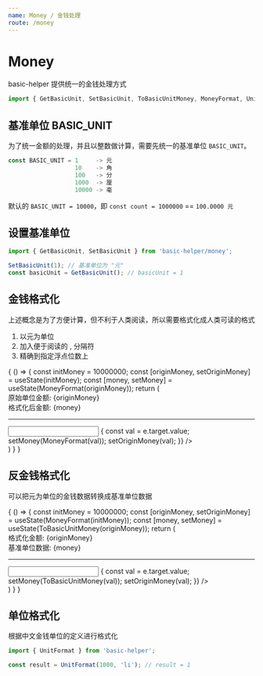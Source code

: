 ```yaml
---
name: Money / 金钱处理
route: /money
---
```



# Money

basic-helper 提供统一的金钱处理方式

```js
import { GetBasicUnit, SetBasicUnit, ToBasicUnitMoney, MoneyFormat, UnitFormat } from 'basic-helper/money';
```

## 基准单位 BASIC_UNIT

为了统一金额的处理，并且以整数做计算，需要先统一的基准单位 `BASIC_UNIT`。

```js
const BASIC_UNIT = 1     -> 元
                   10    -> 角
                   100   -> 分
                   1000  -> 厘
                   10000 -> 毫

```

默认的 `BASIC_UNIT = 10000`，即 `const count = 1000000` == `100.0000 元`

## 设置基准单位

```js
import { GetBasicUnit, SetBasicUnit } from 'basic-helper/money';

SetBasicUnit(1); // 基准单位为 "元"
const basicUnit = GetBasicUnit(); // basicUnit = 1
```

## 金钱格式化

上述概念是为了方便计算，但不利于人类阅读，所以需要格式化成人类可读的格式

1. 以元为单位
2. 加入便于阅读的 , 分隔符
3. 精确到指定浮点位数上

<Playground>
  {
    () => {
      const initMoney = 10000000;
      const [originMoney, setOriginMoney] = useState(initMoney);
      const [money, setMoney] = useState(MoneyFormat(originMoney));
      return (
        <div>
          <div>原始单位金额: {originMoney}</div>
          <div>格式化后金额: {money}</div>
          <hr />
          <input
            className="form-control"
            style={{width: 300}}
            defaultValue={originMoney}
            onChange={e => {
              const val = e.target.value;
              setMoney(MoneyFormat(val));
              setOriginMoney(val);
            }} />
        </div>
      )
    }
  }
</Playground>

## 反金钱格式化

可以把元为单位的金钱数据转换成基准单位数据

<Playground>
  {
    () => {
      const initMoney = 10000000;
      const [originMoney, setOriginMoney] = useState(MoneyFormat(initMoney));
      const [money, setMoney] = useState(ToBasicUnitMoney(originMoney));
      return (
        <div>
          <div>格式化金额: {originMoney}</div>
          <div>基准单位数据: {money}</div>
          <hr />
          <input
            className="form-control"
            style={{width: 300}}
            defaultValue={originMoney}
            onChange={e => {
              const val = e.target.value;
              setMoney(ToBasicUnitMoney(val));
              setOriginMoney(val);
            }} />
        </div>
      )
    }
  }
</Playground>

## 单位格式化

根据中文金钱单位的定义进行格式化

```js
import { UnitFormat } from 'basic-helper';

const result = UnitFormat(1000, 'li'); // result = 1
```
